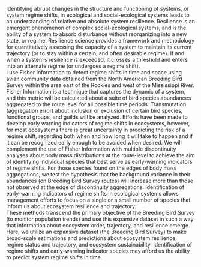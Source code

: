 <!-- (The text of the abstract for the dissertation MUST NOT CONTAIN MORE THAN 350 WORDS. It -->
<!-- should be formatted as indicated here.) -->
<!-- # Abstract {.unnumbered} -->
Identifying abrupt changes in the structure and functioning of systems, or system regime shifts, in ecological and social-ecological systems leads to an understanding of relative and absolute system resilience. Resilience is an emergent phenomenon of complex social-ecological systems, and is the ability of a system to absorb disturbance without reorganizing into a new state, or regime. Resilience science provides a framework and methodology for quantitatively assessing the capacity of a system to maintain its current trajectory (or to stay within a certain, and often desirable regime). If and when a system’s resilience is exceeded, it crosses a threshold and enters into an alternate regime (or undergoes a regime shift).   
I use Fisher Information to detect regime shifts in time and space using avian community data obtained from the North American Breeding Bird Survey within the area east of the Rockies and west of the Mississippi River. Fisher Information is a technique that captures the dynamic of a system, and this metric will be calculated about a suite of bird species abundances aggregated to the route level for all possible time periods. Transmutation (aggregation error) about inclusion or exclusion of certain bird species, functional groups, and guilds will be analyzed. Efforts have been made to develop early warning indicators of regime shifts in ecosystems, however, for most ecosystems there is great uncertainty in predicting the risk of a regime shift, regarding both when and how long it will take to happen and if it can be recognized early enough to be avoided when desired. We will complement the use of Fisher Information with multiple discontinuity analyses about body mass distributions at the route-level to achieve the aim of identifying individual species that best serve as early-warning indicators of regime shifts. For those species found on the edges of body mass aggregations, we test the hypothesis that the background variance in their abundances (on Breeding Bird Survey routes) will increase more than those not observed at the edge of discontinuity aggregations. Identification of early-warning indicators of regime shifts in ecological systems allows management efforts to focus on a single or a small number of species that inform us about ecosystem resilience and trajectory.   
These methods transcend the primary objective of the Breeding Bird Survey (to monitor population trends) and use this expansive dataset in such a way that information about ecosystem order, trajectory, and resilience emerge. Here, we utilize an expansive dataset (the Breeding Bird Survey) to make broad-scale estimations and predictions about ecosystem resilience, regime status and trajectory, and ecosystem sustainability. Identification of regime shifts and early-warning indicator species may afford us the ability to predict system regime shifts in time. 
